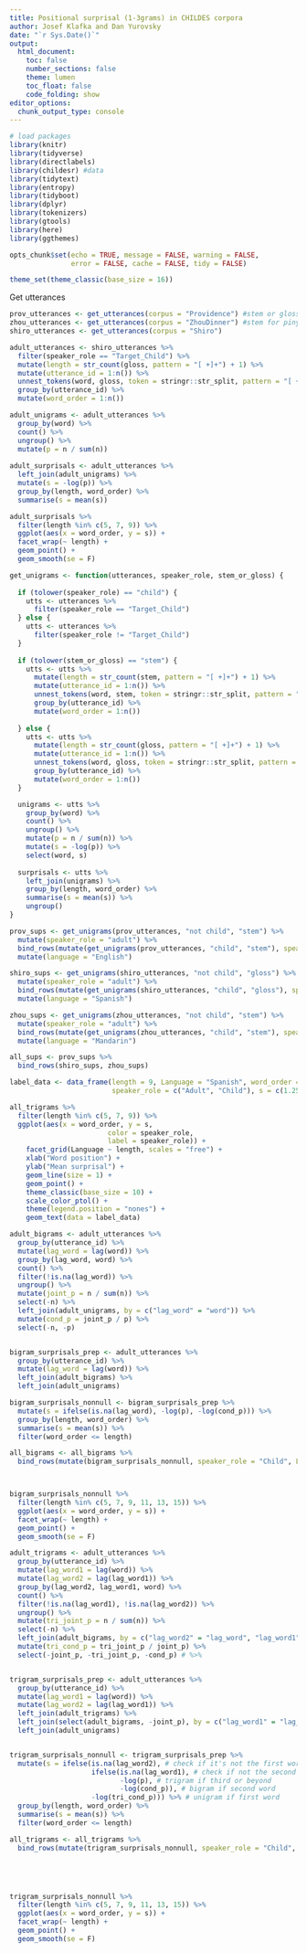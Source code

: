 ```yaml
---
title: Positional surprisal (1-3grams) in CHILDES corpora
author: Josef Klafka and Dan Yurovsky 
date: "`r Sys.Date()`"
output: 
  html_document:
    toc: false
    number_sections: false
    theme: lumen
    toc_float: false
    code_folding: show 
editor_options: 
  chunk_output_type: console
---
```


```r
# load packages
library(knitr)
library(tidyverse)
library(directlabels)
library(childesr) #data
library(tidytext)
library(entropy)
library(tidyboot)
library(dplyr)
library(tokenizers)
library(gtools)
library(here)
library(ggthemes)

opts_chunk$set(echo = TRUE, message = FALSE, warning = FALSE, 
               error = FALSE, cache = FALSE, tidy = FALSE)

theme_set(theme_classic(base_size = 16))
```

Get utterances
```r
prov_utterances <- get_utterances(corpus = "Providence") #stem or gloss
zhou_utterances <- get_utterances(corpus = "ZhouDinner") #stem for pinyin
shiro_utterances <- get_utterances(corpus = "Shiro")
```

```r
adult_utterances <- shiro_utterances %>%
  filter(speaker_role == "Target_Child") %>% 
  mutate(length = str_count(gloss, pattern = "[ +]+") + 1) %>%
  mutate(utterance_id = 1:n()) %>%
  unnest_tokens(word, gloss, token = stringr::str_split, pattern = "[ +]+") %>%
  group_by(utterance_id) %>%
  mutate(word_order = 1:n())

adult_unigrams <- adult_utterances %>%
  group_by(word) %>%
  count() %>%
  ungroup() %>%
  mutate(p = n / sum(n))
  
adult_surprisals <- adult_utterances %>%
  left_join(adult_unigrams) %>%
  mutate(s = -log(p)) %>%
  group_by(length, word_order) %>%
  summarise(s = mean(s))

adult_surprisals %>%
  filter(length %in% c(5, 7, 9)) %>%
  ggplot(aes(x = word_order, y = s)) + 
  facet_wrap(~ length) + 
  geom_point() + 
  geom_smooth(se = F)
```

```r
get_unigrams <- function(utterances, speaker_role, stem_or_gloss) {
  
  if (tolower(speaker_role) == "child") {
    utts <- utterances %>%
      filter(speaker_role == "Target_Child") 
  } else {
    utts <- utterances %>%
      filter(speaker_role != "Target_Child")   
  }
  
  if (tolower(stem_or_gloss) == "stem") {
    utts <- utts %>%
      mutate(length = str_count(stem, pattern = "[ +]+") + 1) %>%
      mutate(utterance_id = 1:n()) %>%
      unnest_tokens(word, stem, token = stringr::str_split, pattern = "[ +]+") %>%
      group_by(utterance_id) %>%
      mutate(word_order = 1:n())
    
  } else {
    utts <- utts %>%
      mutate(length = str_count(gloss, pattern = "[ +]+") + 1) %>%
      mutate(utterance_id = 1:n()) %>%
      unnest_tokens(word, gloss, token = stringr::str_split, pattern = "[ +]+") %>%
      group_by(utterance_id) %>%
      mutate(word_order = 1:n())
  }

  unigrams <- utts %>%
    group_by(word) %>%
    count() %>%
    ungroup() %>%
    mutate(p = n / sum(n)) %>%
    mutate(s = -log(p)) %>%
    select(word, s)
  
  surprisals <- utts %>%
    left_join(unigrams) %>%
    group_by(length, word_order) %>%
    summarise(s = mean(s)) %>%
    ungroup()
}

prov_sups <- get_unigrams(prov_utterances, "not child", "stem") %>% 
  mutate(speaker_role = "adult") %>%
  bind_rows(mutate(get_unigrams(prov_utterances, "child", "stem"), speaker_role = "child")) %>%
  mutate(language = "English")

shiro_sups <- get_unigrams(shiro_utterances, "not child", "gloss") %>% 
  mutate(speaker_role = "adult") %>%
  bind_rows(mutate(get_unigrams(shiro_utterances, "child", "gloss"), speaker_role = "child")) %>%
  mutate(language = "Spanish")

zhou_sups <- get_unigrams(zhou_utterances, "not child", "stem") %>% 
  mutate(speaker_role = "adult") %>%
  bind_rows(mutate(get_unigrams(zhou_utterances, "child", "stem"), speaker_role = "child")) %>%
  mutate(language = "Mandarin")

all_sups <- prov_sups %>%
  bind_rows(shiro_sups, zhou_sups)

label_data <- data_frame(length = 9, Language = "Spanish", word_order = 3,
                         speaker_role = c("Adult", "Child"), s = c(1.25,3.5))

all_trigrams %>% 
  filter(length %in% c(5, 7, 9)) %>%
  ggplot(aes(x = word_order, y = s,
                        color = speaker_role,
                        label = speaker_role)) +
    facet_grid(Language ~ length, scales = "free") + 
    xlab("Word position") +
    ylab("Mean surprisal") +
    geom_line(size = 1) +
    geom_point() + 
    theme_classic(base_size = 10) + 
    scale_color_ptol() +
    theme(legend.position = "nones") + 
    geom_text(data = label_data)

```


```r
adult_bigrams <- adult_utterances %>%
  group_by(utterance_id) %>%
  mutate(lag_word = lag(word)) %>%
  group_by(lag_word, word) %>%
  count() %>%
  filter(!is.na(lag_word)) %>%
  ungroup() %>%
  mutate(joint_p = n / sum(n)) %>%
  select(-n) %>%
  left_join(adult_unigrams, by = c("lag_word" = "word")) %>%
  mutate(cond_p = joint_p / p) %>%
  select(-n, -p)


bigram_surprisals_prep <- adult_utterances %>%
  group_by(utterance_id) %>%
  mutate(lag_word = lag(word)) %>%
  left_join(adult_bigrams) %>%
  left_join(adult_unigrams)

bigram_surprisals_nonnull <- bigram_surprisals_prep %>%
  mutate(s = ifelse(is.na(lag_word), -log(p), -log(cond_p))) %>%
  group_by(length, word_order) %>%
  summarise(s = mean(s)) %>% 
  filter(word_order <= length)

all_bigrams <- all_bigrams %>% 
  bind_rows(mutate(bigram_surprisals_nonnull, speaker_role = "Child", Language = "Spanish"))



bigram_surprisals_nonnull %>%
  filter(length %in% c(5, 7, 9, 11, 13, 15)) %>%
  ggplot(aes(x = word_order, y = s)) + 
  facet_wrap(~ length) + 
  geom_point() + 
  geom_smooth(se = F)
```

```r
adult_trigrams <- adult_utterances %>%
  group_by(utterance_id) %>%
  mutate(lag_word1 = lag(word)) %>%
  mutate(lag_word2 = lag(lag_word1)) %>%
  group_by(lag_word2, lag_word1, word) %>%
  count() %>%
  filter(!is.na(lag_word1), !is.na(lag_word2)) %>%
  ungroup() %>%
  mutate(tri_joint_p = n / sum(n)) %>%
  select(-n) %>%
  left_join(adult_bigrams, by = c("lag_word2" = "lag_word", "lag_word1" = "word")) %>%
  mutate(tri_cond_p = tri_joint_p / joint_p) %>%
  select(-joint_p, -tri_joint_p, -cond_p) # %>% 


trigram_surprisals_prep <- adult_utterances %>%
  group_by(utterance_id) %>%
  mutate(lag_word1 = lag(word)) %>%
  mutate(lag_word2 = lag(lag_word1)) %>%
  left_join(adult_trigrams) %>% 
  left_join(select(adult_bigrams, -joint_p), by = c("lag_word1" = "lag_word", "word" = "word")) %>% 
  left_join(adult_unigrams)


trigram_surprisals_nonnull <- trigram_surprisals_prep %>%
  mutate(s = ifelse(is.na(lag_word2), # check if it's not the first word
                    ifelse(is.na(lag_word1), # check if not the second word
                           -log(p), # trigram if third or beyond
                           -log(cond_p)), # bigram if second word
                    -log(tri_cond_p))) %>% # unigram if first word
  group_by(length, word_order) %>%
  summarise(s = mean(s)) %>% 
  filter(word_order <= length)

all_trigrams <- all_trigrams %>% 
  bind_rows(mutate(trigram_surprisals_nonnull, speaker_role = "Child", Language = "Spanish"))





trigram_surprisals_nonnull %>%
  filter(length %in% c(5, 7, 9, 11, 13, 15)) %>%
  ggplot(aes(x = word_order, y = s)) + 
  facet_wrap(~ length) + 
  geom_point() + 
  geom_smooth(se = F)

```
